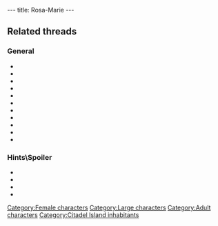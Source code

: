 ---
title: Rosa-Marie
---

{{Character|
Name=Rose-Marie|
Image=DVVACHE.jpg|
Race=Cow|
Gender=Female|
Size=Large|
Age=Adult}}

==Related threads==
===General===
* {{thread|id=11024|title=some fun stuff and tips}}
* {{thread|id=9111|title=Just a little weird poll...}}
* {{thread|id=8086|title=Twinsen's gift :p}}
* {{thread|id=8374|title=Rosa the Cow}}
* {{thread|id=833|title=The cheat what went too far!}}
* {{thread|id=7428|title=some hidden animal sex in lba 2}}
* {{thread|id=5878|title=Does anyone......?}}
* {{thread|id=5705|title=The Rosa trick}}
* {{thread|id=1695|title=The pervert cheat...}}
* {{thread|id=250|title=The funny and rude bits in LBA...}}
* {{thread|id=11117|title=The cow}}

===Hints\Spoiler===
* {{thread|id=11475|title=Make love the the cow in LBA2}}
* {{thread|id=10385|title=every point of interest i could find (lba2) that isnt on this site, that needs to be!}}
* {{thread|id=7717|title=Cheat poll}}
* {{thread|id=4382|title=Wa-hey!}}

{{Stub}}

[[Category:Female characters]]
[[Category:Large characters]]
[[Category:Adult characters]]
[[Category:Citadel Island inhabitants]]